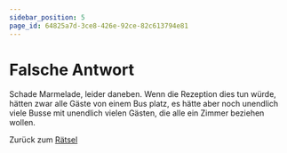 ```yaml
---
sidebar_position: 5
page_id: 64825a7d-3ce8-426e-92ce-82c613794e81
---
```


# Falsche Antwort

Schade Marmelade, leider daneben.&#x20;
Wenn die Rezeption dies tun würde, hätten zwar alle Gäste von einem Bus platz, es hätte aber noch unendlich viele Busse mit unendlich vielen Gästen, die alle ein Zimmer beziehen wollen.

Zurück zum [Rätsel](https://mint-26e.gbsl.website/fkqzke)